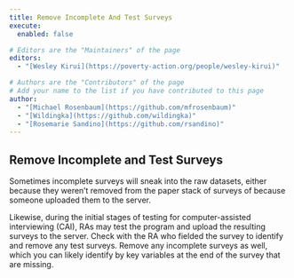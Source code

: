 ```yaml
---
title: Remove Incomplete And Test Surveys
execute: 
  enabled: false

# Editors are the "Maintainers" of the page
editors:
  - "[Wesley Kirui](https://poverty-action.org/people/wesley-kirui)"

# Authors are the "Contributors" of the page
# Add your name to the list if you have contributed to this page
author:
  - "[Michael Rosenbaum](https://github.com/mfrosenbaum)"
  - "[Wildingka](https://github.com/wildingka)"
  - "[Rosemarie Sandino](https://github.com/rsandino)"
---
```



## Remove Incomplete and Test Surveys

Sometimes incomplete surveys will sneak into the raw datasets, either because they weren’t removed from the paper stack of surveys of because someone uploaded them to the server. 

Likewise, during the initial stages of testing for computer-assisted interviewing (CAI), RAs may test the program and upload the resulting surveys to the server. Check with the RA who fielded the survey to identify and remove any test surveys. Remove any incomplete surveys as well, which you can likely identify by key variables at the end of the survey that are missing.